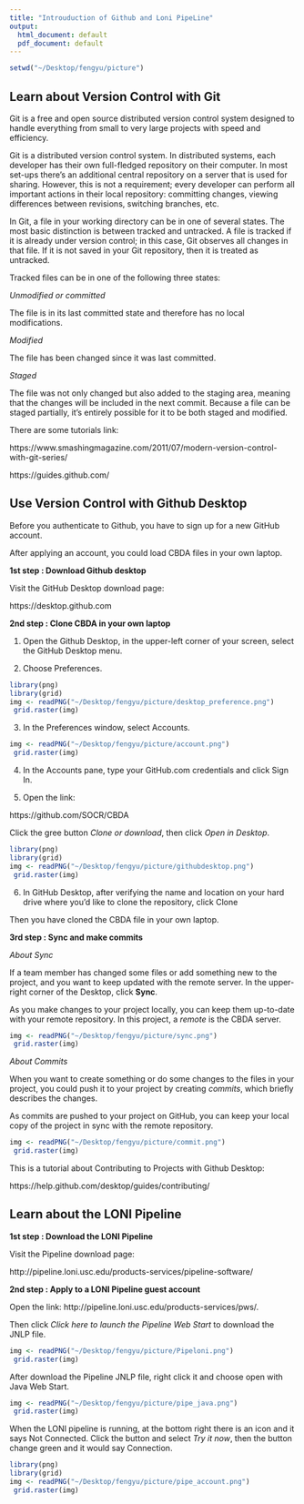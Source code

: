 ```yaml
---
title: "Introuduction of Github and Loni PipeLine"
output:
  html_document: default
  pdf_document: default
---
```


```r
setwd("~/Desktop/fengyu/picture")
```


## Learn about Version Control with Git

Git is a free and open source distributed version control system designed to handle everything from small to very large projects with speed and efficiency.

Git is a distributed version control system. In distributed systems, each developer has their own full-fledged repository on their computer. In most set-ups there’s an additional central repository on a server that is used for sharing. However, this is not a requirement; every developer can perform all important actions in their local repository: committing changes, viewing differences between revisions, switching branches, etc.

In Git, a file in your working directory can be in one of several states. The most basic distinction is between tracked and untracked. A file is tracked if it is already under version control; in this case, Git observes all changes in that file. If it is not saved in your Git repository, then it is treated as untracked.

Tracked files can be in one of the following three states:

*Unmodified or committed*

The file is in its last committed state and therefore has no local modifications.

*Modified*

The file has been changed since it was last committed.

*Staged*

The file was not only changed but also added to the staging area, meaning that the changes will be included in the next commit. Because a file can be staged partially, it’s entirely possible for it to be both staged and modified.

There are some tutorials link:

https://www.smashingmagazine.com/2011/07/modern-version-control-with-git-series/

https://guides.github.com/

## Use Version Control with Github Desktop

Before you authenticate to Github, you have to sign up for a new GitHub account.

After applying an account, you could load CBDA files in your own laptop.


**1st step : Download Github desktop**

Visit the GitHub Desktop download page:

https://desktop.github.com

**2nd step : Clone CBDA in your own laptop**

1. Open the Github Desktop, in the upper-left corner of your screen, select the GitHub Desktop menu.


2. Choose Preferences.


```r
library(png)
library(grid)
img <- readPNG("~/Desktop/fengyu/picture/desktop_preference.png")
 grid.raster(img)
```


3. In the Preferences window, select Accounts.
```r
img <- readPNG("~/Desktop/fengyu/picture/account.png")
 grid.raster(img)
```

4. In the Accounts pane, type your GitHub.com credentials and click Sign In.

5. Open the link:

https://github.com/SOCR/CBDA

Click the gree button *Clone or download*, then click *Open in Desktop*.

```r
library(png)
library(grid)
img <- readPNG("~/Desktop/fengyu/picture/githubdesktop.png")
 grid.raster(img)
```

6. In GitHub Desktop, after verifying the name and location on your hard drive where you'd like to clone the repository, click Clone

Then you have cloned the CBDA file in your own laptop.

**3rd step : Sync and make commits**

*About Sync*

If a team member has changed some files or add something new to the project, and you want to keep updated with the remote server.  In the upper-right corner of the Desktop, click  **Sync**.

As you make changes to your project locally, you can keep them up-to-date with your remote repository. In this project, a *remote* is the CBDA server.

```r
img <- readPNG("~/Desktop/fengyu/picture/sync.png")
 grid.raster(img)
```

*About Commits*

When you want to create something or do some changes to the files in your project, you could push it to your project by creating *commits*, which briefly describes the changes.

As commits are pushed to your project on GitHub, you can keep your local copy of the project in sync with the remote repository.

```r
img <- readPNG("~/Desktop/fengyu/picture/commit.png")
 grid.raster(img)
```

This is a tutorial about Contributing to Projects with Github Desktop:

https://help.github.com/desktop/guides/contributing/


## Learn about the LONI Pipeline

**1st step : Download the LONI Pipeline**

Visit the Pipeline download page:

http://pipeline.loni.usc.edu/products-services/pipeline-software/



**2nd step : Apply to a LONI Pipeline guest account**

Open the link: http://pipeline.loni.usc.edu/products-services/pws/.

Then click *Click here to launch the Pipeline Web Start* to download the JNLP file.

```r
img <- readPNG("~/Desktop/fengyu/picture/Pipeloni.png")
 grid.raster(img)
```

After download the Pipeline JNLP file, right click it and choose open with Java Web Start. 
```r
img <- readPNG("~/Desktop/fengyu/picture/pipe_java.png")
 grid.raster(img)
```

When the LONI pipeline is running, at the bottom right there is an icon and it says Not Connected. Click the button and select *Try it now*, then the button change green and it would say Connection.

```r
library(png)
library(grid)
img <- readPNG("~/Desktop/fengyu/picture/pipe_account.png")
 grid.raster(img)
```